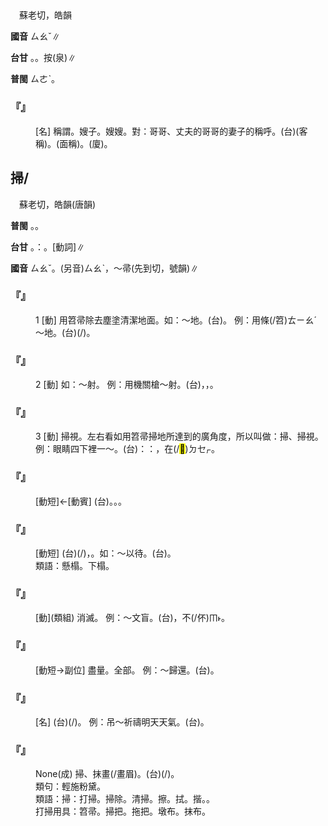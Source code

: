 
=={{ruby|嫂|ㄙㄠˇ}}==

　蘇老切，皓韻

'''國音''' <rt>ㄙㄠˇ</rt>∥

'''台甘''' {{ruby|(文)|ㄙㆦˋ}}。{{ruby|(語)|ㄙㄜˋ}}。按{{ruby|：|ㄙㆦˋ}}(泉)∥

'''普閩''' <rt>ㄙㄜˋ</rt>。

    

==='''『{{ruby|嫂|ㄙㄠˇ}}』'''===
: [名] 稱謂。嫂子。嫂嫂。對：哥哥、丈夫的哥哥的妻子的稱呼。(台){{ruby|兄|ㄏㄧㆩ}}{{ruby|嫂|ㄙㄜˋ}}(客稱)。{{ruby|阿|ㄚ}}{{ruby|嫂|ㄙㄜˋ}}(面稱)。(廈){{ruby|嫂|ㄙㄜˋ}}{{ruby|仔|ㄚ}}。
    

==掃/{{ruby|埽|ㄙㄠˇ}}==

　蘇老切，皓韻(唐韻)

'''普閩''' {{ruby|(文)|ㄙㄜ˪}}。{{ruby|(白)|ㄙㄠ˪}}。

'''台甘''' {{ruby|(文)|ㄙㄜ˪}}。{{ruby|按|ㄢ˪}}：{{ruby|糞|ㄅㄨㄣ˪}}{{ruby|掃|ㄙㄜ˪}}。{{ruby|(語)|ㄙㄠ˪}}[動詞]∥

'''國音''' <rt>ㄙㄠˇ</rt>。(另音)<rt>ㄙㄠˋ</rt>，～帚(先到切，號韻)∥

    

==='''『{{ruby|掃|ㄙㄠˇ}}』'''===
:1  [動] 用笤帚除去塵塗清潔地面。如：～地。(台){{ruby|掃|ㄙㄠ˪}}{{ruby|地|ㄉㆤ˫}}{{ruby|/|ㄉㆤ˪}}。 例：用條(/笤)<rt>ㄊㄧㄠˊ</rt>{{ruby|帚|·ㄓㄡˇ}}～地。(台){{ruby|用|ㄧㄥ˫}}{{ruby|/|ㄧㆲ˫}}{{ruby|掃|ㄙㄠ˪}}{{ruby|帚|ㄑㄧㄨˋ}}{{ruby|掃|ㄙㄠ˪}}{{ruby|地|ㄉㆤ˪}}{{ruby|/|ㄉㆤ˪}}(/{{ruby|掃|ㄙㄠ˪}}{{ruby|塗|ㄊㆦˊ}}{{ruby|骹|ㄎㄚ}})。
    

==='''『{{ruby|掃|ㄙㄠˇ}}』'''===
:2  [動] 如：～射。 例：用機關槍～射。(台){{ruby|射|ㄒㄧㄚ˫}}{{ruby|擊|ㄍㄧㆤㆶ}}{{ruby|用|ㄧㄥ˫}}{{ruby|/|ㄧㆲ˫}}{{ruby|機|ㄍㄧ}}{{ruby|關|ㄍㄨㄢ}}{{ruby|槍|ㄑㄧㆲ˫}}，{{ruby|動|ㄉㆲ˫}}{{ruby|作|ㄗㆦㆶ}}{{ruby|達|ㄉㄚㆵ ͘}}{{ruby|到|ㄍㄠ˪}}{{ruby|廣|ㄍㆲˋ}}{{ruby|角|ㄍㄚㆶ}}，{{ruby|親|ㄑㄧㄣ}}{{ruby|像|ㄑㄧㆫ˫}}{{ruby|/|ㄑㄧㆧ˫}}{{ruby|用|ㄧㆲ˫}}{{ruby|掃|ㄙㄠ˪}}{{ruby|帚|ㄑㄧㄨˋ}}{{ruby|掃|ㄙㄠ˪}}{{ruby|地|ㄉㄨㆤ˫}}{{ruby|/|ㄉㆤ˫}}{{ruby|/|ㄉㆤ˪}}。
    

==='''『{{ruby|掃|ㄙㄠˇ}}』'''===
:3  [動] 掃視。左右看如用笤帚掃地所達到的廣角度，所以叫做：掃、掃視。 例：眼睛四下裡一～。(台){{ruby|按|ㄢ˪}}：{{ruby|形|ㄏㄧㄥˊ}}{{ruby|容|ㄧㆲˊ}}：{{ruby|環|ㄏㄨㄢˊ}}{{ruby|視|ㄒㄧ˫}}，{{ruby|親|ㄑㄧㄣ}}{{ruby|像|ㄑㄧㆧ˫}}{{ruby|/|ㄑㄧㆫ˫}}在(/<mark>&#xf9549;</mark>)<rt>ㄉㆤㆷ</rt>{{ruby|掃|ㄙㄠ˪}}{{ruby|地|ㄉㄨㆤ˫}}{{ruby|/|ㄉㆤ˫}}{{ruby|/|ㄉㆤ˪}}{{ruby|丌|ㆤ}}{{ruby|動|ㄉㆲ˫}}{{ruby|向|ㄏㄧㆲ˪}}。
    

==='''『{{ruby|掃|ㄙㄠˇ}}{{ruby|墓|ㄇㄨˋ}}』'''===
: [動短]←[動賓] (台){{ruby|掃|ㄙㄠ˪}}{{ruby|墓|ㆠㆦ˫}}{{ruby|/|ㆠㆲ˫}}。{{ruby|培|ㄅㄨㆤˊ}}{{ruby|→|ㄅㄨㆤ˫}}{{ruby|墓|ㆠㆦ˫}}{{ruby|/|ㆠㆲ˫}}。{{ruby|上|ㄑㄧㆫ˫}}{{ruby|/|ㄑㄧㆧ˫}}{{ruby|墓|ㆠㆦ˫}}{{ruby|/|ㆠㆲ˫}}。
    

==='''『{{ruby|掃|ㄙㄠˇ}}{{ruby|榻|ㄊㄚˋ}}』'''===
: [動短] (台){{ruby|摒|ㄅㄧㆩ˪}}(/{{ruby|摒|ㄅㄧㆩ˪}}{{ruby|掃|ㄙㄠ˪}}){{ruby|眠|ㆠㄧㄣˊ}}{{ruby|床|ㄘㆭˊ}}，{{ruby|<mark>&#xffa49;</mark>|ㆠㆤㆷ}}{{ruby|/|ㆠㄨㆤㆷ}}{{ruby|歡|ㄏㄨㄢ}}{{ruby|迎|ㆣㄧㄥˊ}}{{ruby|朋|ㄅㄧㄥˊ}}{{ruby|友|ㄧㄨˋ}}{{ruby|丌|ㆤ}}{{ruby|意|ㄧ˪}}{{ruby|思|ㄙㄨ˪}}。如：～以待。(台){{ruby|清|ㄑㄧㄥ}}{{ruby|潔|ㄍㄧㄚㆵ}}{{ruby|眠|ㆠㄧㄣˊ}}{{ruby|床|ㄘㆭˊ}}{{ruby|等|ㄉㄢˋ}}{{ruby|待|ㄊㄞ˫}}{{ruby|汝|ㄌㄧˋ}}{{ruby|來|ㄌㄞˊ}}。
:類語：懸榻。下榻。
:
    

==='''『{{ruby|掃|ㄙㄠˇ}}{{ruby|除|ㄔㄨˊ}}』'''===
: [動](類組) 消滅。 例：～文盲。(台){{ruby|普|ㄆㆦˋ}}{{ruby|及|ㄍㄧㆴ ͘}}{{ruby|補|ㄅㆦˋ}}{{ruby|習|ㄒㄧㆴ ͘}}{{ruby|教|ㄍㄠ˪}}{{ruby|育|ㄧㆦㆶ ͘}}，{{ruby|盡|ㄐㄧㄣ˫}}{{ruby|量|ㄌㄧㆲ˫}}{{ruby|減|ㄍㄧㆰˋ}}{{ruby|少|ㄐㄧㄜˋ}}不(/伓)<rt>ㆬ˫</rt>{{ruby|識|ㆠㄚㆵ}}{{ruby|/|ㄅㄚㆵ}}{{ruby|字|ㆢㄧ˫}}{{ruby|/|ㄌㄧ˫}}{{ruby|丌|ㆤ}}{{ruby|人|ㄌㄤˊ}}。
    

==='''『{{ruby|掃|ㄙㄠˇ}}{{ruby|數|ㄙㄨˋ}}』'''===
: [動短→副位] 盡量。全部。 例：～歸還。(台){{ruby|攏|ㄌㆲˋ}}{{ruby|總|ㄗㆲˋ}}{{ruby|退|ㄊㄨㆤ˪}}{{ruby|/|ㄊㆤ˪}}{{ruby|還|ㄏㄢˊ}}{{ruby|/|ㄏㆮˊ}}{{ruby|/|ㄏㄧㄥˊ}}{{ruby|人|·ㄌㄤˊ}}{{ruby|去|·ㄎㄧ˪}}。
    

==='''『{{ruby|掃|ㄙㄠˇ}}{{ruby|晴|ㄑㄧㄥˊ}}{{ruby|娘|ㄋㄧㄤˊ}}』'''===
: [名] (台){{ruby|用|ㄧㄥ˫}}{{ruby|/|ㄧㆲ˫}}{{ruby|紙|ㄗㄨㄚˋ}}{{ruby|剪|ㄐㄧㄢˋ}}{{ruby|成|ㄒㄧㄥˊ}}{{ruby|丌|ㆤ}}{{ruby|舉|ㆣㄧㄚㆷ ͘}}{{ruby|掃|ㄙㄠ˪}}{{ruby|帚|ㄑㄧㄨˋ}}{{ruby|丌|ㆤ}}{{ruby|人|ㄌㄤˊ}}{{ruby|形|ㄏㄧㄥˊ}}(/{{ruby|翁|ㄤ}}{{ruby|仔|ㄚ}})。 例：吊～祈禱明天天氣。(台){{ruby|吊|ㄉㄧㄠ˪}}{{ruby|掃|ㄙㄠ˪}}{{ruby|晴|ㄐㄧㄥˊ}}{{ruby|娘|ㄋㄧㄨˊ}}{{ruby|乞|ㄎㄧㆵ}}{{ruby|求|ㄍㄧㄨˊ}}{{ruby|保|ㄅㆦˋ}}{{ruby|/|ㄅㄜˋ}}{{ruby|庇|ㄅㄧ˪}}{{ruby|明|ㄇㄧㄣˊ}}{{ruby|/|ㆠㄧㄣˊ}}{{ruby|仔|ㄚ}}{{ruby|再|ㄗㄞ˪}}{{ruby|會|ㄨㆤ˫}}{{ruby|/|ㆤ˫}}{{ruby|好|ㄏㄜˋ}}{{ruby|天|ㄊㆪ}}。
    

==='''『{{ruby|淡|ㄉㄢˋ}}{{ruby|掃|ㄙㄠˇ}}{{ruby|蛾|ㄜˊ}}{{ruby|眉|ㄇㄟˊ}}』'''===
: None(成) 掃、抹畫(/畫眉)。(台){{ruby|淡|ㄉㆰ˫}}{{ruby|薄|ㄅㄜ˫}}{{ruby|仔|ㄚ}}(/{{ruby|輕|ㄎㄧㄣ}}{{ruby|輕|ㄎㄧㄣ}}){{ruby|畫|ㄨㆤ˫}}{{ruby|一|ㄐㄧㆵ ͘}}{{ruby|畷|ㄗㄨㄚ˫}}{{ruby|目|ㆠㄚㆶ ͘}}{{ruby|眉|ㆠㄞˊ}}。
:類句：輕施粉黛。
:
:類語：掃：打掃。掃除。清掃。擦。拭。揩。{{ruby|抹|ㄇㄚˇ}}。
:
:打掃用具：笤帚。掃把。拖把。墩布。抹布。
:
    
